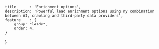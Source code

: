 	title      : 'Enrichment options',
	description: 'Powerful lead enrichment options using ny combination between AI, crawling and third-party data providers',
	feature    : {
		group: "leads",
		order: 4,
	}
}
